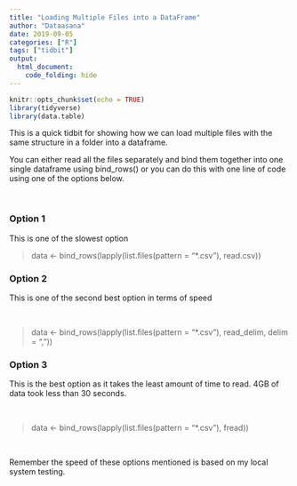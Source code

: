 ```yaml
---
title: "Loading Multiple Files into a DataFrame"
author: "Dataasana"
date: 2019-09-05
categories: ["R"]
tags: ["tidbit"]
output:
  html_document:
    code_folding: hide
---
```


```r

knitr::opts_chunk$set(echo = TRUE)
library(tidyverse)
library(data.table)

```


This is a quick tidbit for showing how we can load multiple files with the same structure in a folder into a dataframe.

You can either read all the files separately and bind them together into one single dataframe using bind_rows() or you can do this with one line of code using one of the options below.

<br>

### Option 1

This is one of the slowest option
<br>

> data <- bind_rows(lapply(list.files(pattern = "*.csv"), read.csv))



### Option 2

This is one of the second best option in terms of speed

<br>

> data <- bind_rows(lapply(list.files(pattern = "*.csv"), read_delim, delim = ","))


### Option 3

This is the best option as it takes the least amount of time to read. 4GB of data took less than 30 seconds.

<br>

> data <- bind_rows(lapply(list.files(pattern = "*.csv"), fread))


<br>

Remember the speed of these options mentioned is based on my local system testing.